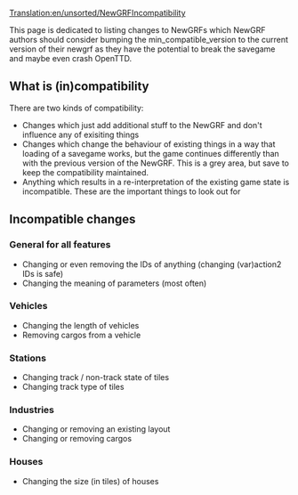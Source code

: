 [[Translation:en/unsorted/NewGRFIncompatibility]]


This page is dedicated to listing changes to NewGRFs which NewGRF authors should consider bumping the min_compatible_version to the current version of their newgrf as they have the potential to break the savegame and maybe even crash OpenTTD.

==What is (in)compatibility==
There are two kinds of compatibility:
* Changes which just add additional stuff to the NewGRF and don't influence any of exisiting things
* Changes which change the behaviour of existing things in a way that loading of a savegame works, but the game continues differently than with the previous version of the NewGRF. This is a grey area, but save to keep the compatibility maintained.
* Anything which results in a re-interpretation of the existing game state is incompatible. These are the important things to look out for

==Incompatible changes==

===General for all features===
* Changing or even removing the IDs of anything (changing (var)action2 IDs is safe)
* Changing the meaning of parameters (most often)

===Vehicles===
* Changing the length of vehicles
* Removing cargos from a vehicle

===Stations===
* Changing track / non-track state of tiles
* Changing track type of tiles

===Industries===
* Changing or removing an existing layout
* Changing or removing cargos

===Houses===
* Changing the size (in tiles) of houses